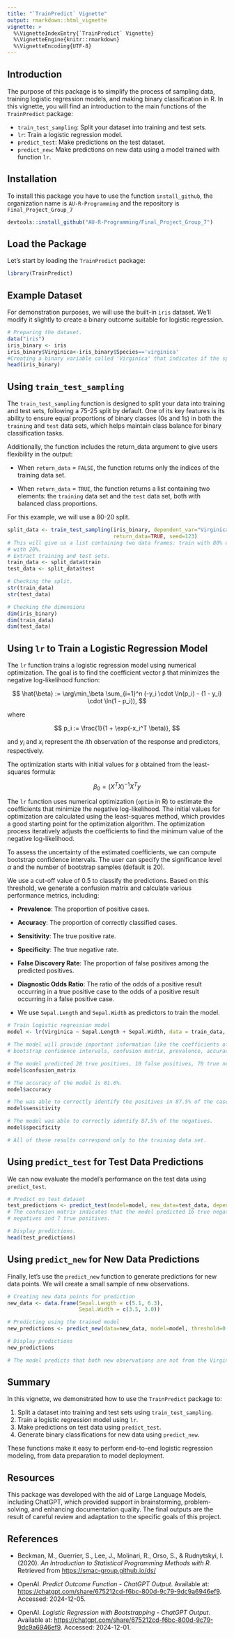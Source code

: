 ```yaml
---
title: "`TrainPredict` Vignette"
output: rmarkdown::html_vignette
vignette: >
  %\VignetteIndexEntry{`TrainPredict` Vignette}
  %\VignetteEngine{knitr::rmarkdown}
  %\VignetteEncoding{UTF-8}
---
```


## Introduction

The purpose of this package is to simplify the process of sampling data, training logistic regression models, and making binary classification in R. In this vignette, you will find an introduction to the main functions of the `TrainPredict` package:

-   `train_test_sampling`: Split your dataset into training and test sets.
-   `lr`: Train a logistic regression model.
-   `predict_test`: Make predictions on the test dataset.
-   `predict_new`: Make predictions on new data using a model trained with function `lr`.

## Installation

To install this package you have to use the function `install_github`, the organization name is `AU-R-Programming` and the repository is `Final_Project_Group_7`

``` r
devtools::install_github("AU-R-Programming/Final_Project_Group_7")
```

## Load the Package

Let's start by loading the `TrainPredict` package:

```r
library(TrainPredict)
```

## Example Dataset

For demonstration purposes, we will use the built-in `iris` dataset. We'll modify it slightly to create a binary outcome suitable for logistic regression.

```r
# Preparing the dataset.
data("iris")
iris_binary <- iris
iris_binary$Virginica<-iris_binary$Species=='virginica'
#Creating a binary variable called 'Virginica' that indicates if the specie is Virginica or not.
head(iris_binary)

```

## Using `train_test_sampling`

The `train_test_sampling` function is designed to split your data into training and test sets, following a 75-25 split by default. One of its key features is its ability to ensure equal proportions of binary classes (0s and 1s) in both the `training` and `test` data sets, which helps maintain class balance for binary classification tasks.

Additionally, the function includes the return_data argument to give users flexibility in the output:

-   When `return_data` = `FALSE`, the function returns only the indices of the training data set.

-   When `return_data` = `TRUE`, the function returns a list containing two elements: the `training` data set and the `test` data set, both with balanced class proportions.

For this example, we will use a 80-20 split.

```r

split_data <- train_test_sampling(iris_binary, dependent_var="Virginica", train_prop = 0.8, 
                                  return_data=TRUE, seed=123)
# This will give us a list containing two data frames: train with 80% of the observations and test 
# with 20%.
# Extract training and test sets.
train_data <- split_data$train
test_data <- split_data$test

# Checking the split.
str(train_data)
str(test_data)

# Checking the dimensions
dim(iris_binary)
dim(train_data)
dim(test_data)
```

## Using `lr` to Train a Logistic Regression Model

The `lr` function trains a logistic regression model using numerical optimization. The goal is to find the coefficient vector `β` that minimizes the negative log-likelihood function:

$$
\hat{\beta} := \arg\min_\beta \sum_{i=1}^n (-y_i \cdot \ln(p_i) - (1 - y_i) \cdot \ln(1 - p_i)),
$$

where

$$
p_i := \frac{1}{1 + \exp(-x_i^T \beta)},
$$

and $y_i$ and $x_i$ represent the $i$th observation of the response and predictors, respectively.

The optimization starts with initial values for `β` obtained from the least-squares formula:

$$
\beta_0 = (X^T X)^{-1} X^T y
$$

The `lr` function uses numerical optimization (`optim` in R) to estimate the coefficients that minimize the negative log-likelihood. The initial values for optimization are calculated using the least-squares method, which provides a good starting point for the optimization algorithm. The optimization process iteratively adjusts the coefficients to find the minimum value of the negative log-likelihood.

To assess the uncertainty of the estimated coefficients, we can compute bootstrap confidence intervals. The user can specify the significance level $\alpha$ and the number of bootstrap samples (default is 20).

We use a cut-off value of 0.5 to classify the predictions. Based on this threshold, we generate a confusion matrix and calculate various performance metrics, including:

-   **Prevalence**: The proportion of positive cases.

-   **Accuracy**: The proportion of correctly classified cases.

-   **Sensitivity**: The true positive rate.

-   **Specificity**: The true negative rate.

-   **False Discovery Rate**: The proportion of false positives among the predicted positives.

-   **Diagnostic Odds Ratio**: The ratio of the odds of a positive result occurring in a true positive case to the odds of a positive result occurring in a false positive case.

-   We use `Sepal.Length` and `Sepal.Width` as predictors to train the model.

```r
# Train logistic regression model
model <- lr(Virginica ~ Sepal.Length + Sepal.Width, data = train_data, B=20, alpha=0.05)

# The model will provide important information like the coefficients of the logistic regression, 
# bootstrap confidence intervals, confusion matrix, prevalence, accuracy, sensitivity, specificity, etc.

# The model predicted 28 true positives, 10 false positives, 70 true negatives, and 12 false positives. 
model$confusion_matrix

# The accuracy of the model is 81.6%.
model$accuracy

# The was able to correctly identify the positives in 87.5% of the cases.
model$sensitivity

# The model was able to correctly identify 87.5% of the negatives. 
model$specificity

# All of these results correspond only to the training data set. 
```

## Using `predict_test` for Test Data Predictions

We can now evaluate the model's performance on the test data using `predict_test`.

```r
# Predict on test dataset
test_predictions <- predict_test(model=model, new_data=test_data, dependent_variable_col = "Virginica")
# The confusion matrix indicates that the model predicted 16 true negatives, 4 false negatives, 3 false 
# negatives and 7 true positives.

# Display predictions.
head(test_predictions)
```

## Using `predict_new` for New Data Predictions

Finally, let's use the `predict_new` function to generate predictions for new data points. We will create a small sample of new observations.

```r
# Creating new data points for prediction
new_data <- data.frame(Sepal.Length = c(5.1, 6.3),
                       Sepal.Width = c(3.5, 3.0))

# Predicting using the trained model
new_predictions <- predict_new(data=new_data, model=model, threshold=0.5 )

# Display predictions
new_predictions

# The model predicts that both new observations are not from the Virginica specie. 
```

## Summary

In this vignette, we demonstrated how to use the `TrainPredict` package to:

1.  Split a dataset into training and test sets using `train_test_sampling`.
2.  Train a logistic regression model using `lr`.
3.  Make predictions on test data using `predict_test`.
4.  Generate binary classifications for new data using `predict_new`.

These functions make it easy to perform end-to-end logistic regression modeling, from data preparation to model deployment.

## Resources

This package was developed with the aid of Large Language Models, including ChatGPT, which provided support in brainstorming, problem-solving, and enhancing documentation quality. The final outputs are the result of careful review and adaptation to the specific goals of this project.

## References

- Beckman, M., Guerrier, S., Lee, J., Molinari, R., Orso, S., & Rudnytskyi, I. (2020). *An Introduction to Statistical Programming Methods with R*. Retrieved from [https://smac-group.github.io/ds/](https://smac-group.github.io/ds/)

-   OpenAI. *Predict Outcome Function - ChatGPT Output*. Available at: <https://chatgpt.com/share/675212cd-f6bc-800d-9c79-9dc9a6946ef9>. Accessed: 2024-12-05.
-   OpenAI. *Logistic Regression with Bootstrapping - ChatGPT Output*. Available at: <https://chatgpt.com/share/675212cd-f6bc-800d-9c79-9dc9a6946ef9>. Accessed: 2024-12-01.

